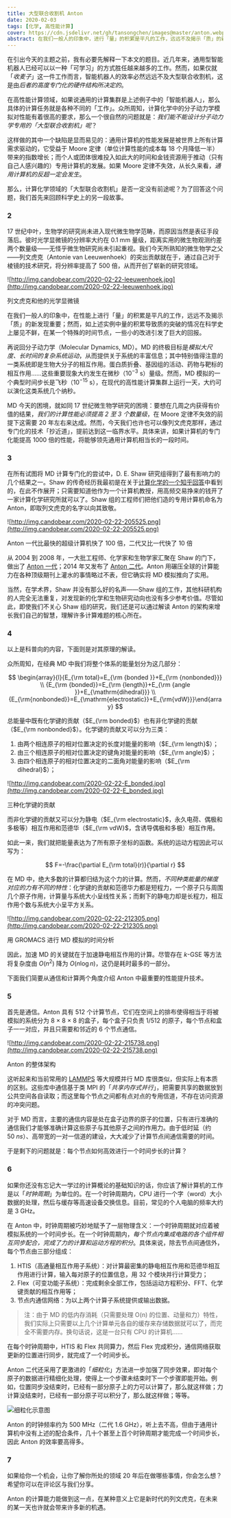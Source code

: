 ```yaml
---
title: 大型联合收割机 Anton
date: 2020-02-03
tags: [化学, 高性能计算]
cover: https://cdn.jsdelivr.net/gh/tansongchen/images@master/anton.webp
abstract: 在我们一般人的印象中，进行「量」的积累是平凡的工作，远远不及揭示「质」的新发现重要；然而，量的积累导致质的突破的情况在科学史上屡见不鲜，在某一个特殊的时间节点，一些小的改进引发了巨大的回报。
---
```


在引出今天的主题之前，我有必要先解释一下本文的题目。近几年来，通用型智能机器人已经可以以一种「可学习」的方式胜任越来越多的工作。然而，如果仅就「*收麦子*」这一件工作而言，智能机器人的效率必然远远不及大型联合收割机，这是由*后者的高度专门化的硬件结构所决定的*。

在高性能计算领域，如果说通用的计算集群是上述例子中的「智能机器人」，那么具体的计算任务就是各种不同的「工作」。众所周知，计算化学中的分子动力学模拟对性能有着很高的要求，那么一个很自然的问题就是：*我们能不能设计分子动力学专用的「大型联合收割机」呢*？

这样做的其中一个缺陷是显而易见的：通用计算机的性能发展是被世界上所有计算需求驱动的，它受益于 Moore 定律（单位计算性能的成本每 18 个月降低一半）带来的指数增长；而个人或团体很难投入如此大的时间和金钱资源用于推动（只有自己人感兴趣的）专用计算机的发展。如果 Moore 定律不失效，从长久来看，*通用计算机的反超一定会发生*。

那么，计算化学领域的「大型联合收割机」是否一定没有前途呢？为了回答这个问题，我们首先来回顾科学史上的另一段故事。

### 2

17 世纪中叶，生物学的研究尚未进入现代微生物学范畴，而原因当然是表征手段落后。彼时光学显微镜的分辨率大约在 $0.1~\mathrm{mm}$ 量级，距离实用的微生物观测约差两个数量级——无怪乎微生物研究尚未引起重视。我们今天所熟知的微生物学之父——列文虎克（Antonie van Leeuwenhoek）的突出贡献就在于，通过自己对于棱镜的技术研究，将分辨率提高了 500 倍，从而开创了崭新的研究领域。

![http://img.candobear.com/2020-02-22-leeuwenhoek.jpg](http://img.candobear.com/2020-02-22-leeuwenhoek.jpg)

列文虎克和他的光学显微镜

在我们一般人的印象中，在性能上进行「量」的积累是平凡的工作，远远不及揭示「质」的新发现重要；然而，如上述实例中量的积累导致质的突破的情况在科学史上屡见不鲜，在某一个特殊的时间节点，一些小的改进引发了巨大的回报。

再说回分子动力学（Molecular Dynamics, MD）。MD 的终极目标是*模拟大尺度、长时间的复杂系统运动*，从而提供关于系统的丰富信息；其中特别值得注意的一类系统即是生物大分子的相互作用。蛋白质折叠、基因组的活动、药物与靶标的相互作用……这些重要现象大约发生在微秒（$10^{-3}~\mathrm{s}$）量级。然而，MD 模拟的一个典型时间步长是飞秒（$10^{-15}~\mathrm{s}$），在现代的高性能计算集群上运行一天，大约可以演化这类系统几个纳秒。

MD 今天的困境，就如同 17 世纪微生物学研究的困境：要想在几周之内获得有价值的结果，*我们的计算性能必须提高 2 至 3 个数量级*，在 Moore 定律不失效的前提下这需要 20 年左右来达成。然而，今天我们也许也可以像列文虎克那样，通过专门化的技术「抄近道」，提前达到这一临界水平。具体来讲，如果计算机的专门化能提高 1000 倍的性能，将能够领先通用计算机相当长的一段时间。

### 3

在所有试图将 MD 计算专门化的尝试中，D. E. Shaw 研究组得到了最有影响力的几个结果之一。Shaw 的传奇经历我最初是在关于[计算化学的一个知乎回答](https://www.zhihu.com/question/30454088/answer/49284633)中看到的，在此不作展开；只需要知道他作为一个计算机教授，用高频交易挣来的钱开了一家计算化学研究所就可以了。Shaw 组的工程师们把他们造的专用计算机命名为 Anton，即取列文虎克的名字以向其致敬。

![http://img.candobear.com/2020-02-22-205525.png](http://img.candobear.com/2020-02-22-205525.png)

Anton 一代比最快的超级计算机快了 100 倍，二代又比一代快了 10 倍

从 2004 到 2008 年，一大批工程师、化学家和生物学家汇聚在 Shaw 的门下，做出了 [Anton 一代](https://dl.acm.org/doi/abs/10.1145/1364782.1364802)；2014 年又发布了 [Anton 二代](https://ieeexplore.ieee.org/abstract/document/7012191)。Anton 用碾压全球的计算能力在各种顶级期刊上灌水的事情略过不表，但它确实将 MD 模拟推向了实用。

当然，在学术界，Shaw 并没有那么好的名声——Shaw 组的工作，其他科研机构的人完全无法重复，对发现新的化学和生物研究动向也没有多少参考价值。尽管如此，即使我们不关心 Shaw 组的研究，我们还是可以通过解读 Anton 的架构来增长我们自己的智慧，理解许多计算难题的核心所在。

### 4

以上是科普向的内容，下面则是对其原理的解读。

众所周知，在经典 MD 中我们将整个体系的能量划分为这几部分：

$$
\begin{array}{l}{E_{\rm total}=E_{\rm {bonded }}+E_{\rm {nonbonded}}} \\ {E_{\rm {bonded}}=E_{\rm {length}}+E_{\rm {angle }}+E_{\mathrm{dihedral}}} \\ {E_{\rm{nonbonded}}=E_{\mathrm{electrostatic}}+E_{\rm{vdW}}}\end{array}
$$

总能量中既有化学键的贡献（$E_{\rm bonded}$）也有非化学键的贡献（$E_{\rm nonbonded}$）。化学键的贡献又可以分为三类：

1. 由两个相连原子的相对位置决定的长度对能量的影响（$E_{\rm length}$）；
2. 由三个相连原子的相对位置决定的键角对能量的影响（$E_{\rm angle}$）；
3. 由四个相连原子的相对位置决定的二面角对能量的影响（$E_{\rm dihedral}$）；

![http://img.candobear.com/2020-02-22-E_bonded.jpg](http://img.candobear.com/2020-02-22-E_bonded.jpg)

三种化学键的贡献

而非化学键的贡献又可以分为静电（$E_{\rm electrostatic}$，永久电荷、偶极和多极等）相互作用和范德华（$E_{\rm vdW}$，含诱导偶极和多极）相互作用。

如此一来，我们就把能量表达为了所有原子坐标的函数。系统的运动方程因此可以写为：

$$
F=-\frac{\partial E_{\rm total}(r)}{\partial r}
$$

在 MD 中，绝大多数的计算都归结为这个力的计算。然而，*不同种类能量的梯度对应的力有不同的特性*：化学键的贡献和范德华力都是短程力，一个原子只与周围几个原子作用，计算量与系统大小呈线性关系；而剩下的静电力却是长程力，相互作用个数与系统大小呈平方关系。

![http://img.candobear.com/2020-02-22-212305.png](http://img.candobear.com/2020-02-22-212305.png)

用 GROMACS 进行 MD 模拟的时间分析

因此，加速 MD 的关键就在于加速静电相互作用的计算。尽管存在 *k*-GSE 等方法将复杂度由 $O(n^2)$ 降为 $O(n\log n)$，这仍是耗时最多的一部分。

下面我们简要从通信和计算两个角度介绍 Anton 中最重要的性能提升技术。

### 5

首先是通信。Anton 具有 512 个计算节点，它们在空间上的排布使得相当于将被模拟的系统分为 8 × 8 × 8 的盒子，每个盒子只负责 1/512 的原子，每个节点和盒子一一对应，并且只需要和邻近的 6 个节点通信。

![http://img.candobear.com/2020-02-22-215738.png](http://img.candobear.com/2020-02-22-215738.png)

Anton 的整体架构

这听起来和当前常用的 [LAMMPS](https://lammps.sandia.gov/) 等大规模并行 MD 库很类似，但实际上有本质的区别。这些库中通信基于类 MPI 的「*共享内存式并行*」，把需要共享的数据放到公共空间各自读取；而这里每个节点之间都有点对点的专用信道，不存在访问资源的冲突问题。

对于 MD 而言，主要的通信内容是处在盒子边界的原子的位置，只有进行准确的通信我们才能够准确计算这些原子与其他原子之间的作用力。由于低时延（约 50 *ns*）、高带宽的一对一信道的建设，大大减少了计算节点间通信需要的时间。

于是剩下的问题就是：每个节点如何高效进行一个时间步长的计算？

### 6

如果你还没有忘记大一学过的计算概论的基础知识的话，你应该了解计算机的工作是以「*时钟周期*」为单位的。在一个时钟周期内，CPU 进行一个字（word）大小数据的处理，然后与缓存等高速设备交换信息。目前，常见的个人电脑的频率大约是 3 GHz。

在 Anton 中，时钟周期被巧妙地赋予了一层物理含义：一个时钟周期就对应着被模拟系统的一个时间步长。在一个时钟周期内，*每个节点内集成电路的各个组件相互同步配合，完成了力的计算和运动方程的积分*。具体来说，除去节点间通信外，每个节点由三部分组成：

1. HTIS（高通量相互作用子系统）：对计算最密集的静电相互作用和范德华相互作用进行计算，输入每对原子的位置信息，用 32 个模块并行计算受力；
2. Flex（可变功能子系统）：完成剩余全部工作，包括运动方程积分、FFT、化学键贡献的相互作用等；
3. 节点内通信网络：为以上两个计算子系统提供或输出数据。

> 注：由于 MD 的低内存消耗（只需要处理 O(n) 的位置、动量和力）特性，我们实际上只需要以上几个计算单元各自的缓存来存储数据就可以了，而完全不需要内存。换句话说，这是一台只有 CPU 的计算机……
>

在每个时钟周期中，HTIS 和 Flex 共同算力，然后 Flex 完成积分，通信网络获取更新的位置进行同步，就完成了一个时间步长。

Anton 二代还采用了更激进的「*细粒化*」方法进一步加强了同步效果，即对每个原子的数据进行精细化处理，使得上一个步骤未结束时下一个步骤即能开始。例如，位置同步没结束时，已经有一部分原子上的力可以计算了，那么就这样做；力计算没结束时，已经有一部分原子可以积分了，那么就这样做；等等。

![细粒化示意图](http://img.candobear.com/2020-02-22-223142.png)

Anton 的时钟频率约为 500 MHz（二代 1.6 GHz），听上去不高，但由于通用计算机中没有上述的配合条件，几十个甚至上百个时钟周期才能完成一个时间步长，因此 Anton 的效率要高得多。

### 7

如果给你一个机会，让你了解你所处的领域 20 年后在做哪些事情，你会怎么想？希望你可以在评论区与我们分享。

Anton 的计算能力能做到这一点，在某种意义上它是新时代的列文虎克，在未来的某一天也许就会带来许多新的机遇。
